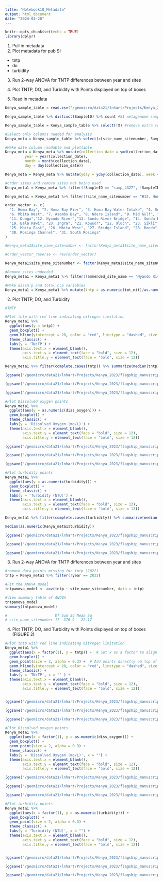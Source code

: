```yaml
---
title: "Notebook10_Metadata"
output: html_document
date: "2024-03-28"
---
```


```r
knitr::opts_chunk$set(echo = TRUE)
library(dplyr)
```

1. Pull in metadata
2. Plot metadata for pub SI
- tntp
- do
- turbidity 
3. Run 2-way ANOVA for TNTP differences between year and sites
4. Plot TNTP, DO, and Turbidity with Points displayed on top of boxes 


1. Read in metadata
```r
Kenya_sample_table = read.csv("/geomicro/data21/lnhart/Projects/Kenya_2023/flagship_manuscript/FINAL2/tables/lvictoria2223_metadata.csv") #read in metadata

Kenya_sample_table %>% distinct(SampleID) %>% count #51 metagenome samples in dataset

Kenya_sample_table = Kenya_sample_table %>% select(!X) #remove extra row number column 

#Select only columns needed for analysis 
Kenya_meta = Kenya_sample_table %>% select(c(site_name_sitenumber, SampleID, SampleName, StudyID, geo_loc_name, lat, lon, collection_date, depth, depth_at_sampling_location, pH, temp, nitrate, diss_oxygen, conduc, secchi, turbidity, part_microcyst, chlorophyl, diss_phosp, ammonia, Nitrate_Nitrite, urea, silicate, sky, Notes, total_sonde, cyano_sonde, replicate_id, orp, particulate_cyl, atmospheric_temp, salinity, ammended_site_name, env_Kenya_site, tot_nit, soluble_react_phosp, tot_phos, site_number))

#Make date column readable and plottable 
Kenya_meta = Kenya_meta %>% mutate(collection_date = ymd(collection_date),
         year = year(collection_date),
         month = month(collection_date),
         day = day(collection_date))

Kenya_meta = Kenya_meta %>% mutate(yday = yday(collection_date), week = week(collection_date))

#order sites and remove sites not being used
Kenya_meta1 = Kenya_meta %>% filter(!SampleID == "samp_4327", !SampleID == "samp_4328", !SampleID == "samp_4329", !SampleID == "samp_4330", !SampleID == "samp_4455", !SampleID == "samp_4456", !SampleID == "samp_4453", !SampleID == "samp_4315", !SampleID == "samp_4316")

Kenya_meta1 = Kenya_meta1 %>% filter(!site_name_sitenumber == "H12. Homa Bay Coast")

order_vector <- c(
  "1. Homa Bay", "2. Homa Bay Pier", "3. Homa Bay Water Intake", "4. Soklo", "5. Mbita East",
  "6. Mbita West", "7. Asembo Bay", "8. Ndere Island", "9. Mid Gulf", "10. Kisumu Harbor",
  "11. Dunga","12. Nyando River","13. Sondu River Bridge", "14. Sondu River Shore","15. Sondu Miriu","16. Kibuon River", "17. Southern Mid-Gulf", "18. Awach River Mouth",
  "19. Bala Rawi", "20. Ingra", "21. Kowuor", "22. Oluch", "23. Sikli", "24. Mirunda",
  "25. Mbita East", "26. Mbita West", "27. Bridge Island", "28. Bondo", "29. Yala River Mouth",
  "30. Rosinga Channel", "31. South Rosinga"
)

#Kenya_meta1$site_name_sitenumber <- factor(Kenya_meta1$site_name_sitenumber, levels = order_vector)

#order_vector_reverse <- rev(order_vector)

Kenya_meta1$site_name_sitenumber <- factor(Kenya_meta1$site_name_sitenumber, levels = order_vector)

#Remove sites undeeded 
Kenya_meta1 = Kenya_meta1 %>% filter(!ammended_site_name == "Nyando River", !ammended_site_name == "Sondu River Bridge",!ammended_site_name == "Sondu River Shore", !ammended_site_name == "Kibuon River")

#Make dissn:p and total n:p variables
Kenya_meta1 = Kenya_meta1 %>% mutate(tntp = as.numeric(tot_nit)/as.numeric(tot_phos))

```


2. Plot TNTP, DO, and Turbidity 
```r
#TNTP

#Plot tntp with red line indicating nitrogen limitation
Kenya_meta1 %>%
  ggplot(aes(y = tntp)) +
  geom_boxplot() +
  geom_hline(yintercept = 20, color = "red", linetype = "dashed", size = 1) +  # Add red line at y = 20
  theme_classic() +
  labs(y = 'TN:TP') +
  theme(axis.text.x = element_blank(),
        axis.text.y = element_text(face = "bold", size = 12),
        axis.title.y = element_text(face = "bold", size = 12))

Kenya_meta1 %>% filter(complete.cases(tntp)) %>% summarize(median(tntp))

(ggsave("/geomicro/data21/lnhart/Projects/Kenya_2023/flagship_manuscript/FINAL/figures/metadata/tntp_withline.png", width = 1, height =2, dpi=300, scale =2, limitsize = FALSE))

(ggsave("/geomicro/data21/lnhart/Projects/Kenya_2023/flagship_manuscript/FINAL/figures/metadata/tntp_withline.svg", width = 1, height =2, dpi=300, scale =2, limitsize = FALSE))

(ggsave("/geomicro/data21/lnhart/Projects/Kenya_2023/flagship_manuscript/FINAL/figures/metadata/tntp_withline.tiff", width = 1, height =2, dpi=300, scale =2, limitsize = FALSE))

#Plot Dissolved oxygen points
Kenya_meta1 %>%
  ggplot(aes(y = as.numeric(diss_oxygen))) +
  geom_boxplot() +
  theme_classic() +
  labs(y = 'Dissolved Oxygen (mg/L)') +
  theme(axis.text.x = element_blank(),
        axis.text.y = element_text(face = "bold", size = 12),
        axis.title.y = element_text(face = "bold", size = 12))

(ggsave("/geomicro/data21/lnhart/Projects/Kenya_2023/flagship_manuscript/FINAL/figures/metadata/do.png", width = 1, height =2, dpi=300, scale =2, limitsize = FALSE))

(ggsave("/geomicro/data21/lnhart/Projects/Kenya_2023/flagship_manuscript/FINAL/figures/metadata/do.svg", width = 1, height =2, dpi=300, scale =2, limitsize = FALSE))

(ggsave("/geomicro/data21/lnhart/Projects/Kenya_2023/flagship_manuscript/FINAL/figures/metadata/do.tiff", width = 1, height =2, dpi=300, scale =2, limitsize = FALSE))

#Plot turbidity points
Kenya_meta1 %>%
  ggplot(aes(y = as.numeric(turbidity))) +
  geom_boxplot() +
  theme_classic() +
  labs(y = 'Turbidity (NTU)') +
  theme(axis.text.x = element_blank(),
        axis.text.y = element_text(face = "bold", size = 12),
        axis.title.y = element_text(face = "bold", size = 12))

Kenya_meta1 %>% filter(complete.cases(turbidity)) %>% summarize(median(turbidity))

median(as.numeric(Kenya_meta1$turbidity))

(ggsave("/geomicro/data21/lnhart/Projects/Kenya_2023/flagship_manuscript/FINAL/figures/metadata/turbidity.png", width = 1, height =2, dpi=300, scale =2, limitsize = FALSE))

(ggsave("/geomicro/data21/lnhart/Projects/Kenya_2023/flagship_manuscript/FINAL/figures/metadata/turbidity.tiff", width = 1, height =2, dpi=300, scale =2, limitsize = FALSE))

(ggsave("/geomicro/data21/lnhart/Projects/Kenya_2023/flagship_manuscript/FINAL/figures/metadata/turbidity.svg", width = 1, height =2, dpi=300, scale =2, limitsize = FALSE))

```

3. Run 2-way ANOVA for TNTP differences between year and sites
```r
#remove data points missing for tntp (2022)
tntp = Kenya_meta1 %>% filter(!year == 2022)

#Fit the ANOVA model
tntpanova_model <- aov(tntp ~ site_name_sitenumber, data = tntp)

#View summary table of ANOVA
tntpanova_model
summary(tntpanova_model)

#                      Df Sum Sq Mean Sq
# site_name_sitenumber 17  376.9   22.17
```

4. Plot TNTP, DO, and Turbidity with Points displayed on top of boxes (FIGURE 2)
```r
#Plot tntp with red line indicating nitrogen limitation
Kenya_meta1 %>%
  ggplot(aes(x = factor(1), y = tntp)) +  # Set x as a factor to align with boxplot
  geom_boxplot() +
  geom_point(size = 2, alpha = 0.3) +  # Add points directly on top of the boxplot
  geom_hline(yintercept = 20, color = "red", linetype = "dashed", size = 1) +  # Add red line at y = 20
  theme_classic() +
  labs(y = 'TN:TP', x = "" ) + 
  theme(axis.text.x = element_blank(),
        axis.text.y = element_text(face = "bold", size = 12),
        axis.title.y = element_text(face = "bold", size = 12))


(ggsave("/geomicro/data21/lnhart/Projects/Kenya_2023/flagship_manuscript/FINAL/figures/metadata/tntp_withlinejitter.png", width = 1, height =2, dpi=300, scale =2, limitsize = FALSE))

(ggsave("/geomicro/data21/lnhart/Projects/Kenya_2023/flagship_manuscript/FINAL/figures/metadata/tntp_withlinejitter.svg", width = 1, height =2, dpi=300, scale =2, limitsize = FALSE))

(ggsave("/geomicro/data21/lnhart/Projects/Kenya_2023/flagship_manuscript/FINAL/figures/metadata/tntp_withlinejitter.tiff", width = 1, height =2, dpi=300, scale =2, limitsize = FALSE))

#Plot Dissolved oxygen points
Kenya_meta1 %>%
  ggplot(aes(x = factor(1), y = as.numeric(diss_oxygen))) +
  geom_boxplot() +
  geom_point(size = 2, alpha = 0.3) + 
  theme_classic() +
  labs(y = 'Dissolved Oxygen (mg/L)', x = "") +
  theme(axis.text.x = element_blank(),
        axis.text.y = element_text(face = "bold", size = 12),
        axis.title.y = element_text(face = "bold", size = 12))

(ggsave("/geomicro/data21/lnhart/Projects/Kenya_2023/flagship_manuscript/FINAL/figures/metadata/do_jitter.png", width = 1, height =2, dpi=300, scale =2, limitsize = FALSE))

(ggsave("/geomicro/data21/lnhart/Projects/Kenya_2023/flagship_manuscript/FINAL/figures/metadata/do_jitter.svg", width = 1, height =2, dpi=300, scale =2, limitsize = FALSE))

(ggsave("/geomicro/data21/lnhart/Projects/Kenya_2023/flagship_manuscript/FINAL/figures/metadata/do_jitter.tiff", width = 1, height =2, dpi=300, scale =2, limitsize = FALSE))

#Plot turbidity points
Kenya_meta1 %>%
  ggplot(aes(x = factor(1), y = as.numeric(turbidity))) +
  geom_boxplot() +
  geom_point(size = 2, alpha = 0.3) +
  theme_classic() +
  labs(y = 'Turbidity (NTU)', x = "") +
  theme(axis.text.x = element_blank(),
        axis.text.y = element_text(face = "bold", size = 12),
        axis.title.y = element_text(face = "bold", size = 12))


(ggsave("/geomicro/data21/lnhart/Projects/Kenya_2023/flagship_manuscript/FINAL/figures/metadata/turbidity_jitter.png", width = 1, height =2, dpi=300, scale =2, limitsize = FALSE))

(ggsave("/geomicro/data21/lnhart/Projects/Kenya_2023/flagship_manuscript/FINAL/figures/metadata/turbidity_jitter.tiff", width = 1, height =2, dpi=300, scale =2, limitsize = FALSE))

(ggsave("/geomicro/data21/lnhart/Projects/Kenya_2023/flagship_manuscript/FINAL/figures/metadata/turbidity_jitter.svg", width = 1, height =2, dpi=300, scale =2, limitsize = FALSE))

```

